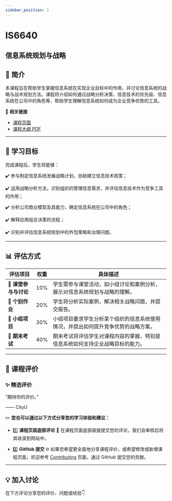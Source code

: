 ```yaml
---
sidebar_position: 1
---
```


# IS6640
## 信息系统规划与战略

## **📘 简介**
本课程旨在帮助学生掌握信息系统在实现企业目标中的作用，并讨论信息系统的战略与战术规划方法。课程将介绍如何通过战略分析决策、信息技术的优先级、信息系统在公司中的角色等，帮助学生理解信息系统如何成为企业竞争优势的工具。

🔗 **相关链接**
- [课程页面](https://www.cityu.edu.hk/catalogue/pg/202526/course/IS6640.htm)
- [课程大纲 PDF](https://www.cityu.edu.hk/catalogue/pg/202526/course/IS6640.pdf)

---

## **🎯 学习目标**

完成课程后，学生将能够：

✔️ 参与制定信息系统发展战略计划，协助建立信息技术政策；

✔️ 运用战略分析方法，识别组织的管理信息需求，并评估信息技术作为竞争工具的作用；

✔️ 分析公司商业模型及其能力，确定信息系统在公司中的角色；

✔️ 解释应用组合决策的流程；

✔️ 识别并评估信息系统规划中的外包策略和治理问题。

---

## **📊 评估方式**

| **评估项目**          | **权重** | **具体描述**                                                                                       |
|----------------------|---------|---------------------------------------------------------------------------------------------------|
| **📄 课堂参与与讨论** | 10%     | 学生需参与课堂活动，如小组讨论和案例分析，展示对信息系统规划与战略的理解。                     |
| **📄 个别作业**       | 20%     | 学生将分析实际案例，解决相关战略问题，并提交报告。                                                |
| **📄 小组项目**       | 30%     | 小组项目要求学生分析某个组织的信息系统使用情况，并提出如何提升竞争优势的战略方案。             |
| **📝 期末考试**       | 40%     | 期末考试将评估学生对课程内容的掌握，特别是信息系统如何支持企业战略目标的能力。                 |

---

## **💬 课程评价**

### ✨ **精选评价**
<div className={commentStyles.commentBox}>
    <p className={commentStyles.commentText}>
        “期待你的评价。”
    </p>
    <p className={commentStyles.commentAuthor}>—— CityU</p>
</div>

✏️ **您也可以通过以下方式分享您的学习体验和建议：**

- 1️⃣ **课程页面底部评论**
💬 在课程页面底部直接提交您的评论，我们会审核后将其收录到网站中。

- 2️⃣ **GitHub 提交**
🌐 如果您希望更全面地分享课程评价，或希望修改或新增课程页面，欢迎参考 [Contributing](/contributing) 页面，通过 GitHub 提交您的贡献。


---

## **💡 加入讨论**

在下方评论分享您的评价、问题或经验👇
<Utterances />
